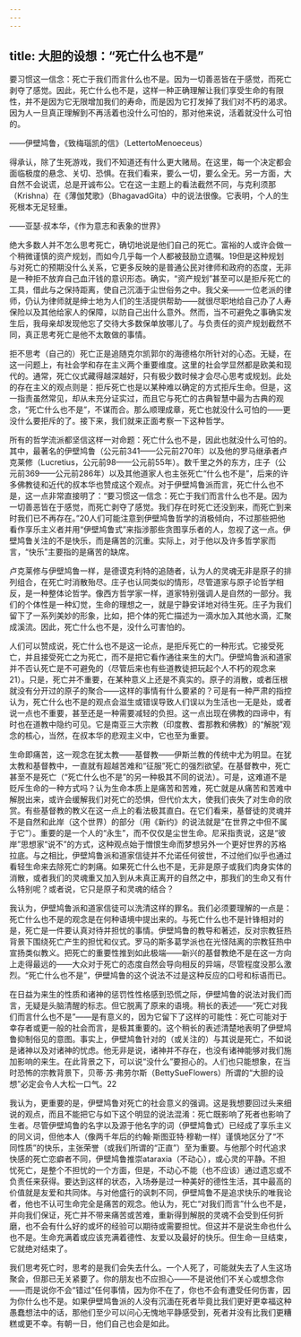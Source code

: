 ```yaml
---
---
---
```

title: 大胆的设想：“死亡什么也不是”
---




要习惯这一信念：死亡于我们而言什么也不是。因为一切善恶皆在于感觉，而死亡剥夺了感觉。因此，死亡什么也不是，这样一种正确理解让我们享受生命的有限性，并不是因为它无限增加我们的寿命，而是因为它打发掉了我们对不朽的渴求。因为人一旦真正理解到不再活着也没什么可怕的，那对他来说，活着就没什么可怕的。

——伊壁鸠鲁，《致梅瑙凯的信》（LettertoMenoeceus）

得承认，除了生死游戏，我们不知道还有什么更大赌局。在这里，每一个决定都会面临极度的悬念、关切、恐惧。在我们看来，要么一切，要么全无。另一方面，大自然不会说谎，总是开诚布公。它在这一主题上的看法截然不同，与克利须那（Krishna）在《薄伽梵歌》（BhagavadGita）中的说法很像。它表明，个人的生死根本无足轻重。

——亚瑟·叔本华，《作为意志和表象的世界》

绝大多数人并不怎么思考死亡，确切地说是他们自己的死亡。富裕的人或许会做一个稍微谨慎的资产规划，而如今几乎每一个人都被鼓励立遗嘱。19但是这种规划与对死亡的预期没什么关系，它更多反映的是普通公民对律师和政府的态度，无非是一种拒不放弃自己血汗钱的意识形态。确实，“资产规划”甚至可以是拒斥死亡的工具，借此与之保持距离，使自己沉湎于尘世俗务之中。我父亲——一位老派的律师，仍认为律师就是绅士地为人们的生活提供帮助——就很尽职地给自己办了人寿保险以及其他给家人的保障，以防自己出什么意外。然而，当不可避免之事确实发生后，我母亲却发现他忘了交待大多数保单放哪儿了。与负责任的资产规划截然不同，真正思考死亡是他不太敢做的事情。

拒不思考（自己的）死亡正是追随克尔凯郭尔的海德格尔所针对的心态。无疑，在这一问题上，有社会学和存在主义两个重要维度。这里的社会学显然都是欧美和现代的。通常，死亡仪式藏得越深越好，只有极少数时候才会尽心思考或规划。此处的存在主义的观点则是：拒斥死亡也是以某种难以确定的方式拒斥生命。但是，这一指责虽然常见，却从未充分证实过，而且它与死亡的古典智慧中最为古典的观念，“死亡什么也不是”，不谋而合。那么顺理成章，死亡也就没什么可怕的——更没什么要拒斥的了。接下来，我们就来正面考察一下这种哲学。

所有的哲学流派都坚信这样一对命题：死亡什么也不是，因此也就没什么可怕的。其中，最著名的伊壁鸠鲁（公元前341——公元前270年）以及他的罗马继承者卢克莱修（Lucretius，公元前98——公元前55年）。数千里之外的东方，庄子（公元前369——公元前286年）以及其他道家人也主张死亡“什么也不是”，后来的许多佛教徒和近代的叔本华也赞成这个观点。对于伊壁鸠鲁派而言，死亡什么也不是，这一点非常直接明了：“要习惯这一信念：死亡于我们而言什么也不是。因为一切善恶皆在于感觉，而死亡剥夺了感觉。我们存在时死亡还没到来，而死亡到来时我们已不再存在。”20人们可能注意到伊壁鸠鲁哲学的消极倾向，不过那些把他看作享乐主义者并用“伊壁鸠鲁式”来指涉那些贪图享乐者的人，忽视了这一点。伊壁鸠鲁关注的不是快乐，而是痛苦的沉重。实际上，对于他以及许多哲学家而言，“快乐”主要指的是痛苦的缺席。

卢克莱修与伊壁鸠鲁一样，是德谟克利特的追随者，认为人的灵魂无非是原子的排列组合，在死亡时消散殆尽。庄子也认同类似的情形，尽管道家与原子论哲学相反，是一种整体论哲学。像西方哲学家一样，道家特别强调人是自然的一部分。我们的个体性是一种幻觉，生命的理想之一，就是宁静安详地对待生死。庄子为我们留下了一系列美妙的形象，比如，把个体的死亡描述为一滴水加入其他水滴，汇聚成溪流。因此，死亡什么也不是，没什么可害怕的。

人们可以赞成说，死亡什么也不是这一论点，是拒斥死亡的一种形式。它接受死亡，并且接受死亡之为死亡，而不是把它看作通往来生的大门。伊壁鸠鲁派和道家并不否认死亡是不可避免的（尽管后来也有些道教徒把玩起个人不朽的观念来21）。只是，死亡并不重要，在某种意义上还是不真实的。原子的消散，或者压根就没有分开过的原子的聚合——这样的事情有什么要紧的？可是有一种严肃的指控认为，死亡什么也不是的观点会滋生或错误导致人们误以为生活也一无是处，或者说一点也不重要，甚至还是一种需要减轻的负担。这一点出现在佛教的四谛中，有时也在道教中隐约可见。它是南亚三大宗教（印度教、耆那教和佛教）的“解脱”观念的核心，当然，在叔本华的悲观主义中，它也至为重要。

生命即痛苦，这一观念在犹太教——基督教——伊斯兰教的传统中尤为明显。在犹太教和基督教中，一直就有超越苦难和“征服”死亡的强烈欲望。在基督教中，死亡甚至不是死亡（“死亡什么也不是”的另一种极其不同的说法）。可是，这难道不是贬斥生命的一种方式吗？认为生命本质上是痛苦和苦难，死亡就是从痛苦和苦难中解脱出来，或许会缓解我们对死亡的恐惧，但代价太大，使我们丧失了对生命的欣赏。有些基督教的教义在这一点上的看法极其直白。在它们看来，基督徒的灵魂并不是自然和此岸（这个世界）的部分（用《新约》的说法就是“在世界之中但不属于它”）。重要的是一个人的“永生”，而不仅仅是尘世生命。尼采指责说，这是“彼岸”思想家“说不”的方式，这种观点始于憎恨生命而梦想另外一个更好世界的苏格拉底。与之相比，伊壁鸠鲁派和道家信徒并不允诺任何彼世，不过他们似乎也通过看轻生命来去除死亡的刺痛。如果死亡什么也不是，无非是原子或我们肉身实体的消散，或者我们的灵魂重又加入到从未真正离开的自然之中，那我们的生命又有什么特别呢？或者说，它只是原子和灵魂的结合？

我认为，伊壁鸠鲁派和道家信徒可以洗清这样的罪名。我们必须要理解的一点是：死亡什么也不是的观念是在何种语境中提出来的。与死亡什么也不是针锋相对的是，死亡是一件要认真对待并担忧的事情。伊壁鸠鲁的教导和著述，反对宗教狂热背景下围绕死亡产生的担忧和仪式。罗马的斯多葛学派也在光怪陆离的宗教狂热中宣扬类似教义。把死亡的重要性推到如此极端——新兴的基督教绝不是在这一方向上走得最远的——大众对于死亡的态度自然会导向相反的异端，尽管程度没那么激烈。“死亡什么也不是”，伊壁鸠鲁的这个说法不过是这种反应的口号和标语而已。

在日益为来生的性质和诸神的惩罚性性格感到恐慌之际，伊壁鸠鲁的说法对我们而言，无疑是头脑清醒的标志。但它脱离了原来的语境。稍长的表述——“死亡对我们而言什么也不是”——是有意义的，因为它留下了这样的可能性：死亡可能对于幸存者或更一般的社会而言，是极其重要的。这个稍长的表述清楚地表明了伊壁鸠鲁抑制俗见的意图。事实上，伊壁鸠鲁针对的（或关注的）与其说是死亡，不如说是诸神以及对诸神的忧虑。他无非是说，诸神并不存在，也没有诸神能够对我们施加影响的来生。在此背景之下，可以说“没什么”要担心的。人们也只能想象，在当时恐怖的宗教背景下，贝蒂·苏·弗劳尔斯（BettySueFlowers）所谓的“大胆的设想”必定会令人大松一口气。22

我认为，更重要的是，伊壁鸠鲁对死亡的社会意义的强调。这是我想要回过头来细说的观点，而且不能把它与如下这个明显的说法混淆：死亡既影响了死者也影响了生者。尽管伊壁鸠鲁的名字以及源于他名字的词（伊壁鸠鲁式）已经成了享乐主义的同义词，但他本人（像两千年后的约翰·斯图亚特·穆勒一样）谨慎地区分了“不同性质”的快乐，主张荣誉（或我们所谓的“正直”）至为重要。与他那个时代追求快感的死亡恋癖者不同，伊壁鸠鲁推崇ataraxia（不动心），或心灵的平静。不担忧死亡，是整个不担忧的一个方面，但是，不动心不能（也不应该）通过遗忘或不负责任来获得。要达到这样的状态，入场券是过一种美好的德性生活，其中最高的价值就是友爱和共同体。与对他盛行的讽刺不同，伊壁鸠鲁不是追求快乐的唯我论者，他也不认可生命完全是痛苦的观念。他认为，死亡“对我们而言”什么也不是，并向我们保证，死亡并不带来痛苦或苦难，重新得到解脱的灵魂不会受到任何折磨，也不会有什么好的或坏的经验可以期待或需要担忧。但这并不是说生命也什么也不是。生命充满着或应该充满着德性、友爱以及最好的快乐。但生命一旦结束，它就绝对结束了。

我们思考死亡时，思考的是我们会失去什么。一个人死了，可能就失去了人生这场聚会，但那已无关紧要了。你的朋友也不应担心——不是说他们不关心或想念你——而是说你不会“错过”任何事情，因为你不在了，你也不会有遭受任何伤害，因为你什么也不是。如果伊壁鸠鲁派的人没有沉湎在死者毕竟比我们更好更幸福这种愚蠢想法中的话，那他们至少可以问心无愧地平静感受到，死者并没有比我们更糟糕或更不幸。有朝一日，他们自己也会是如此。